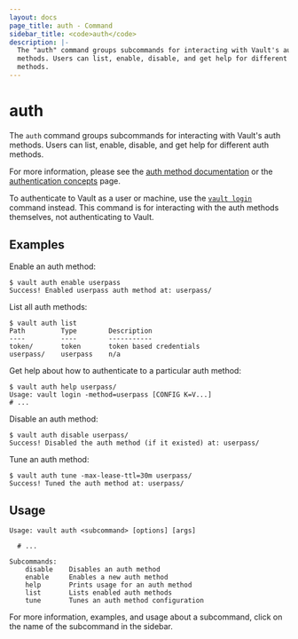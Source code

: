 ```yaml
---
layout: docs
page_title: auth - Command
sidebar_title: <code>auth</code>
description: |-
  The "auth" command groups subcommands for interacting with Vault's auth
  methods. Users can list, enable, disable, and get help for different auth
  methods.
---
```


# auth

The `auth` command groups subcommands for interacting with Vault's auth methods.
Users can list, enable, disable, and get help for different auth methods.

For more information, please see the [auth method
documentation](/docs/auth) or the [authentication
concepts](/docs/concepts/auth) page.

To authenticate to Vault as a user or machine, use the [`vault login`](/docs/commands/login) command instead. This command is for
interacting with the auth methods themselves, not authenticating to Vault.

## Examples

Enable an auth method:

```text
$ vault auth enable userpass
Success! Enabled userpass auth method at: userpass/
```

List all auth methods:

```text
$ vault auth list
Path         Type        Description
----         ----        -----------
token/       token       token based credentials
userpass/    userpass    n/a
```

Get help about how to authenticate to a particular auth method:

```text
$ vault auth help userpass/
Usage: vault login -method=userpass [CONFIG K=V...]
# ...
```

Disable an auth method:

```text
$ vault auth disable userpass/
Success! Disabled the auth method (if it existed) at: userpass/
```

Tune an auth method:

```text
$ vault auth tune -max-lease-ttl=30m userpass/
Success! Tuned the auth method at: userpass/
```

## Usage

```text
Usage: vault auth <subcommand> [options] [args]

  # ...

Subcommands:
    disable    Disables an auth method
    enable     Enables a new auth method
    help       Prints usage for an auth method
    list       Lists enabled auth methods
    tune       Tunes an auth method configuration
```

For more information, examples, and usage about a subcommand, click on the name
of the subcommand in the sidebar.
